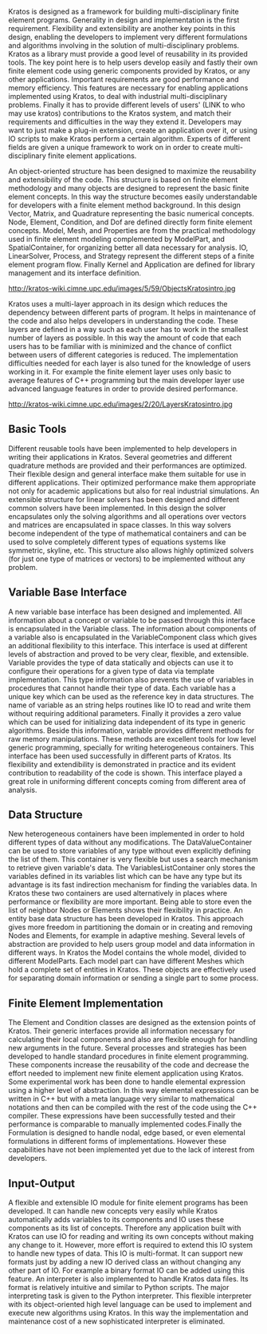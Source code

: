 Kratos is designed as a framework for building multi-disciplinary finite element programs. Generality in design and implementation is the first requirement. Flexibility and extensibility are another key points in this design, enabling the developers to implement very different formulations and algorithms involving in the solution of multi-disciplinary problems. Kratos as a library must provide a good level of reusability in its provided tools. The key point here is to help users develop easily and fastly their own finite element code using generic components provided by Kratos, or any other applications. Important requirements are good performance and memory efficiency. This features are necessary for enabling applications implemented using Kratos, to deal with industrial multi-disciplinary problems. Finally it has to provide different levels of users' (LINK to who may use kratos) contributions to the Kratos system, and match their requirements and difficulties in the way they extend it. Developers may want to just make a plug-in extension, create an application over it, or using IO scripts to make Kratos perform a certain algorithm. Experts of different fields are given a unique framework to work on in order to create multi-disciplinary finite element applications.

An object-oriented structure has been designed to maximize the reusability and extensibility of the code. This structure is based on finite element methodology and many objects are designed to represent the basic finite element concepts. In this way the structure becomes easily understandable for developers with a finite element method background. In this design Vector, Matrix, and Quadrature representing the basic numerical concepts. Node, Element, Condition, and Dof are defined directly form finite element concepts. Model, Mesh, and Properties are from the practical methodology used in finite element modeling complemented by ModelPart, and SpatialContainer, for organizing better all data necessary for analysis. IO, LinearSolver, Process, and Strategy represent the different steps of a finite element program flow. Finally Kernel and Application are defined for library management and its interface definition.

[[http://kratos-wiki.cimne.upc.edu/images/5/59/ObjectsKratosintro.jpg]]

Kratos uses a multi-layer approach in its design which reduces the dependency between different parts of program. It helps in maintenance of the code and also helps developers in understanding the code. These layers are defined in a way such as each user has to work in the smallest number of layers as possible. In this way the amount of code that each users has to be familiar with is minimized and the chance of conflict between users of different categories is reduced. The implementation difficulties needed for each layer is also tuned for the knowledge of users working in it. For example the finite element layer uses only basic to average features of C++ programming but the main developer layer use advanced language features in order to provide desired performance.

[[http://kratos-wiki.cimne.upc.edu/images/2/20/LayersKratosintro.jpg]]

== Basic Tools ==

Different reusable tools have been implemented to help developers in writing their applications in Kratos. Several geometries and different quadrature methods are provided and their performances are optimized. Their flexible design and general interface make them suitable for use in different applications. Their optimized performance make them appropriate not only for academic applications but also for real industrial simulations. An extensible structure for linear solvers has been designed and different common solvers have been implemented. In this design the solver encapsulates only the solving algorithms and all operations over vectors and matrices are encapsulated in space classes. In this way solvers become independent of the type of mathematical containers and can be used to solve completely different types of equations systems like symmetric, skyline, etc. This structure also allows highly optimized solvers (for just one type of matrices or vectors) to be implemented without any problem.

== Variable Base Interface ==

A new variable base interface has been designed and implemented. All information about a concept or variable to be passed through this interface is encapsulated in the Variable class. The information about components of a variable also is encapsulated in the VariableComponent class which gives an additional flexibility to this interface. This interface is used at different levels of abstraction and proved to be very clear, flexible, and extensible. Variable provides the type of data statically and objects can use it to configure their operations for a given type of data via template implementation. This type information also prevents the use of variables in procedures that cannot handle their type of data. Each variable has a unique key which can be used as the reference key in data structures. The name of variable as an string helps routines like IO to read and write them without requiring additional parameters. Finally it provides a zero value which can be used for initializing data independent of its type in generic algorithms. Beside this information, variable provides different methods for raw memory manipulations. These methods are excellent tools for low level generic programming, specially for writing heterogeneous containers. This interface has been used successfully in different parts of Kratos. Its flexibility and extendibility is demonstrated in practice and its evident contribution to readability of the code is shown. This interface played a great role in uniforming different concepts coming from different area of analysis.

== Data Structure == 

New heterogeneous containers have been implemented in order to hold different types of data without any modifications. The DataValueContainer can be used to store variables of any type without even explicitly defining the list of them. This container is very flexible but uses a search mechanism to retrieve given variable's data. The VariablesListContainer only stores the variables defined in its variables list which can be have any type but its advantage is its fast indirection mechanism for finding the variables data. In Kratos these two containers are used alternatively in places where performance or flexibility are more important. Being able to store even the list of neighbor Nodes or Elements shows their flexibility in practice. An entity base data structure has been developed in Kratos. This approach gives more freedom in partitioning the domain or in creating and removing Nodes and Elements, for example in adaptive meshing. Several levels of abstraction are provided to help users group model and data information in different ways. In Kratos the Model contains the whole model, divided to different ModelParts. Each model part can have different Meshes which hold a complete set of entities in Kratos. These objects are effectively used for separating domain information or sending a single part to some process.

== Finite Element Implementation == 

The Element and Condition classes are designed as the extension points of Kratos. Their generic interfaces provide all information necessary for calculating their local components and also are flexible enough for handling new arguments in the future. Several processes and strategies has been developed to handle standard procedures in finite element programming. These components increase the reusability of the code and decrease the effort needed to implement new finite element application using Kratos. Some experimental work has been done to handle elemental expression using a higher level of abstraction. In this way elemental expressions can be written in C++ but with a meta language very similar to mathematical notations and then can be compiled with the rest of the code using the C++ compiler. These expressions have been successfully tested and their performance is comparable to manually implemented codes.Finally the Formulation is designed to handle nodal, edge based, or even elemental formulations in different forms of implementations. However these capabilities have not been implemented yet due to the lack of interest from developers.

== Input-Output == 

A flexible and extensible IO module for finite element programs has been developed. It can handle new concepts very easily while Kratos automatically adds variables to its components and IO uses these components as its list of concepts. Therefore any application built with Kratos can use IO for reading and writing its own concepts without making any change to it. However, more effort is required to extend this IO system to handle new types of data. This IO is multi-format. It can support new formats just by adding a new IO derived class an without changing any other part of IO. For example a binary format IO can be added using this feature. An interpreter is also implemented to handle Kratos data files. Its format is relatively intuitive and similar to Python scripts. The major interpreting task is given to the Python interpreter. This flexible interpreter with its object-oriented high level language can be used to implement and execute new algorithms using Kratos. In this way the implementation and maintenance cost of a new sophisticated interpreter is eliminated.